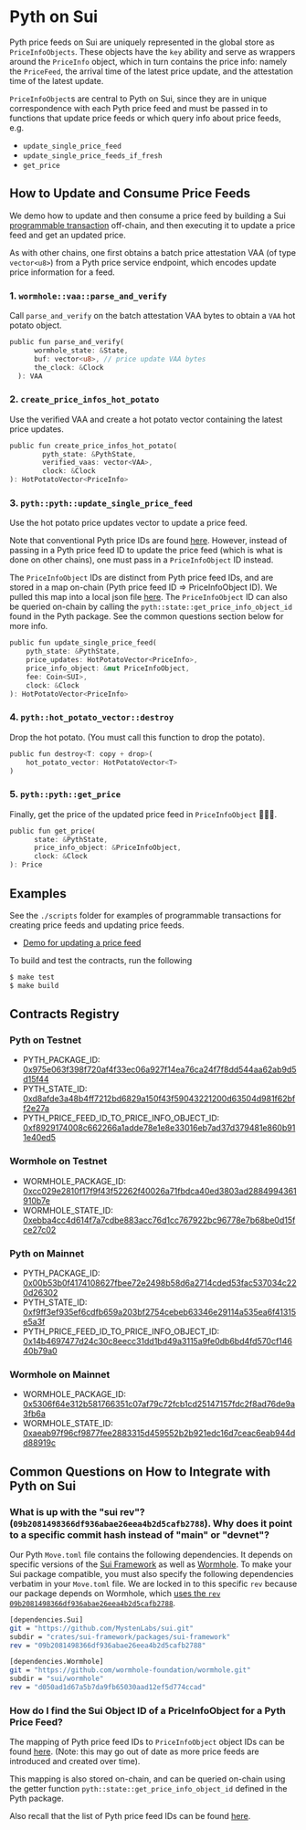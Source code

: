 # Pyth on Sui

Pyth price feeds on Sui are uniquely represented in the global store as `PriceInfoObjects`. These objects have the `key` ability and serve as wrappers around the `PriceInfo` object, which in turn contains the price info: namely the `PriceFeed`, the arrival time of the latest price update, and the attestation time of the latest update.

`PriceInfoObject`s are central to Pyth on Sui, since they are in unique correspondence with each Pyth price feed and must be passed in to functions that update price feeds or which query info about price feeds, e.g.

- `update_single_price_feed`
- `update_single_price_feeds_if_fresh`
- `get_price`

## How to Update and Consume Price Feeds

We demo how to update and then consume a price feed by building a Sui [programmable transaction](https://docs.sui.io/build/prog-trans-ts-sdk) off-chain, and then executing it to update a price feed and get an updated price.

As with other chains, one first obtains a batch price attestation VAA (of type `vector<u8>`) from a Pyth price service endpoint, which encodes update price information for a feed.

### 1. `wormhole::vaa::parse_and_verify`

Call `parse_and_verify` on the batch attestation VAA bytes to obtain a `VAA` hot potato object.

```rs copy
public fun parse_and_verify(
      wormhole_state: &State,
      buf: vector<u8>, // price update VAA bytes
      the_clock: &Clock
  ): VAA
```

### 2. `create_price_infos_hot_potato`

Use the verified VAA and create a hot potato vector containing the latest price updates.

```rs copy
public fun create_price_infos_hot_potato(
        pyth_state: &PythState,
        verified_vaas: vector<VAA>,
        clock: &Clock
): HotPotatoVector<PriceInfo>
```

### 3. `pyth::pyth::update_single_price_feed`

Use the hot potato price updates vector to update a price feed.

Note that conventional Pyth price IDs are found [here](https://pyth.network/developers/price-feed-ids#pyth-evm-mainnet).
However, instead of passing in a Pyth price feed ID to update the price feed (which is what is done on other chains), one must pass in a `PriceInfoObject` ID instead.

The `PriceInfoObject` IDs are distinct from Pyth price feed IDs, and are stored in a map on-chain (Pyth price feed ID => PriceInfoObject ID). We pulled this map into a local json file [here](./scripts/generated). The `PriceInfoObject` ID can also be queried on-chain by calling the `pyth::state::get_price_info_object_id` found in the Pyth package. See the common questions section below for more info.

```rs copy
public fun update_single_price_feed(
    pyth_state: &PythState,
    price_updates: HotPotatoVector<PriceInfo>,
    price_info_object: &mut PriceInfoObject,
    fee: Coin<SUI>,
    clock: &Clock
): HotPotatoVector<PriceInfo>
```

### 4. `pyth::hot_potato_vector::destroy`

Drop the hot potato. (You must call this function to drop the potato).

```rs copy
public fun destroy<T: copy + drop>(
    hot_potato_vector: HotPotatoVector<T>
)
```

### 5. `pyth::pyth::get_price`

Finally, get the price of the updated price feed in `PriceInfoObject` 🎉🎉🎉.

```rs copy
public fun get_price(
      state: &PythState,
      price_info_object: &PriceInfoObject,
      clock: &Clock
): Price
```

## Examples

See the `./scripts` folder for examples of programmable transactions for creating price feeds and updating price feeds.

- [Demo for updating a price feed](https://github.com/pyth-network/pyth-crosschain/blob/sui/hot_potato/target_chains/sui/scripts/pyth/update_price_feeds.ts)

To build and test the contracts, run the following

```sh copy
$ make test
$ make build
```

## Contracts Registry

### Pyth on Testnet

- PYTH_PACKAGE_ID: [0x975e063f398f720af4f33ec06a927f14ea76ca24f7f8dd544aa62ab9d5d15f44](https://explorer.sui.io/object/0x975e063f398f720af4f33ec06a927f14ea76ca24f7f8dd544aa62ab9d5d15f44?network=testnet)
- PYTH_STATE_ID: [0xd8afde3a48b4ff7212bd6829a150f43f59043221200d63504d981f62bff2e27a](https://explorer.sui.io/object/0xd8afde3a48b4ff7212bd6829a150f43f59043221200d63504d981f62bff2e27a?network=testnet)
- PYTH_PRICE_FEED_ID_TO_PRICE_INFO_OBJECT_ID: [0xf8929174008c662266a1adde78e1e8e33016eb7ad37d379481e860b911e40ed5](https://explorer.sui.io/object/0xf8929174008c662266a1adde78e1e8e33016eb7ad37d379481e860b911e40ed5?network=https%3A%2F%2Ffullnode.testnet.sui.io%3A443)

### Wormhole on Testnet

- WORMHOLE_PACKAGE_ID: [0xcc029e2810f17f9f43f52262f40026a71fbdca40ed3803ad2884994361910b7e](https://explorer.sui.io/object/0xcc029e2810f17f9f43f52262f40026a71fbdca40ed3803ad2884994361910b7e?network=testnet)
- WORMHOLE_STATE_ID: [0xebba4cc4d614f7a7cdbe883acc76d1cc767922bc96778e7b68be0d15fce27c02](https://explorer.sui.io/object/0xebba4cc4d614f7a7cdbe883acc76d1cc767922bc96778e7b68be0d15fce27c02?network=testnet)

### Pyth on Mainnet

- PYTH_PACKAGE_ID: [0x00b53b0f4174108627fbee72e2498b58d6a2714cded53fac537034c220d26302](https://explorer.sui.io/object/0x00b53b0f4174108627fbee72e2498b58d6a2714cded53fac537034c220d26302?network=https%3A%2F%2Ffullnode.mainnet.sui.io%3A443)
- PYTH_STATE_ID: [0xf9ff3ef935ef6cdfb659a203bf2754cebeb63346e29114a535ea6f41315e5a3f](https://explorer.sui.io/object/0xf9ff3ef935ef6cdfb659a203bf2754cebeb63346e29114a535ea6f41315e5a3f?network=https%3A%2F%2Ffullnode.mainnet.sui.io%3A443)
- PYTH_PRICE_FEED_ID_TO_PRICE_INFO_OBJECT_ID: [0x14b4697477d24c30c8eecc31dd1bd49a3115a9fe0db6bd4fd570cf14640b79a0](https://explorer.sui.io/object/0x14b4697477d24c30c8eecc31dd1bd49a3115a9fe0db6bd4fd570cf14640b79a0?network=https%3A%2F%2Ffullnode.mainnet.sui.io%3A443)

### Wormhole on Mainnet

- WORMHOLE_PACKAGE_ID: [0x5306f64e312b581766351c07af79c72fcb1cd25147157fdc2f8ad76de9a3fb6a](https://explorer.sui.io/object/0x5306f64e312b581766351c07af79c72fcb1cd25147157fdc2f8ad76de9a3fb6a)
- WORMHOLE_STATE_ID: [0xaeab97f96cf9877fee2883315d459552b2b921edc16d7ceac6eab944dd88919c](https://explorer.sui.io/object/0xaeab97f96cf9877fee2883315d459552b2b921edc16d7ceac6eab944dd88919c)

## Common Questions on How to Integrate with Pyth on Sui

### What is up with the "sui rev"? (`09b2081498366df936abae26eea4b2d5cafb2788`). Why does it point to a specific commit hash instead of "main" or "devnet"?

Our Pyth `Move.toml` file contains the following dependencies. It depends on specific versions of the [Sui Framework](https://github.com/MystenLabs/sui) as well as [Wormhole](https://github.com/wormhole-foundation/wormhole). To make your Sui package compatible, you must also specify the following dependencies verbatim in your `Move.toml` file. We are locked in to this specific `rev` because our package depends on Wormhole, which [uses the `rev` `09b2081498366df936abae26eea4b2d5cafb2788`](https://github.com/wormhole-foundation/wormhole/blob/main/sui/wormhole/Move.mainnet.toml).

```sh copy
[dependencies.Sui]
git = "https://github.com/MystenLabs/sui.git"
subdir = "crates/sui-framework/packages/sui-framework"
rev = "09b2081498366df936abae26eea4b2d5cafb2788"

[dependencies.Wormhole]
git = "https://github.com/wormhole-foundation/wormhole.git"
subdir = "sui/wormhole"
rev = "d050ad1d67a5b7da9fb65030aad12ef5d774ccad"
```

### How do I find the Sui Object ID of a PriceInfoObject for a Pyth Price Feed?

The mapping of Pyth price feed IDs to `PriceInfoObject` object IDs can be found [here](https://github.com/pyth-network/pyth-crosschain/blob/sui/hot_potato/target_chains/sui/README.md). (Note: this may go out of date as more price feeds are introduced and created over time).

This mapping is also stored on-chain, and can be queried on-chain using the getter function `pyth::state::get_price_info_object_id` defined in the Pyth package.

Also recall that the list of Pyth price feed IDs can be found [here](https://pyth.network/developers/price-feed-ids#pyth-evm-testnet).
